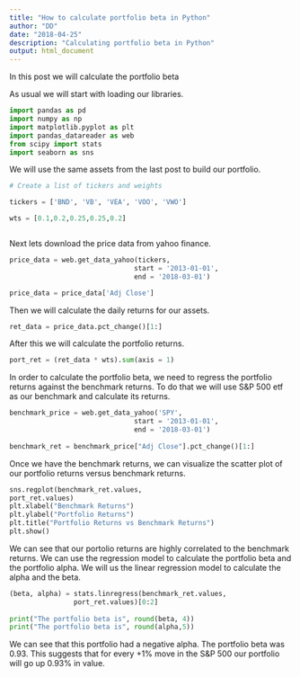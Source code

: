 ```yaml
---
title: "How to calculate portfolio beta in Python"
author: "DD"
date: "2018-04-25"
description: "Calculating portfolio beta in Python"
output: html_document
---
```


In this post we will calculate the portfolio beta

As usual we will start with loading our libraries.

```python

import pandas as pd
import numpy as np
import matplotlib.pyplot as plt
import pandas_datareader as web
from scipy import stats
import seaborn as sns

```

We will use the same assets from the last post to build our portfolio.


```python

# Create a list of tickers and weights

tickers = ['BND', 'VB', 'VEA', 'VOO', 'VWO']

wts = [0.1,0.2,0.25,0.25,0.2]



```

Next lets download the price data from yahoo finance.

```python

price_data = web.get_data_yahoo(tickers,
                               start = '2013-01-01',
                               end = '2018-03-01')

price_data = price_data['Adj Close']

```

Then we will calculate the daily returns for our assets.

```python

ret_data = price_data.pct_change()[1:]

```

After this we will calculate the portfolio returns.

```python

port_ret = (ret_data * wts).sum(axis = 1)

```

In order to calculate the portfolio beta, we need to regress the portfolio returns against the benchmark returns. To do that we will use S&P 500 etf as our benchmark and calculate its returns.

```python

benchmark_price = web.get_data_yahoo('SPY',
                               start = '2013-01-01',
                               end = '2018-03-01')
                               
benchmark_ret = benchmark_price["Adj Close"].pct_change()[1:]


```

Once we have the benchmark returns, we can visualize the scatter plot of our portfolio returns versus benchmark returns.

```python

sns.regplot(benchmark_ret.values,
port_ret.values)
plt.xlabel("Benchmark Returns")
plt.ylabel("Portfolio Returns")
plt.title("Portfolio Returns vs Benchmark Returns")
plt.show()

```

We can see that our portolio returns are highly correlated to the benchmark returns. We can use the regression model to calculate the portfolio beta and the portfolio alpha. We will us the linear regression model to calculate the alpha and the beta.

```python

(beta, alpha) = stats.linregress(benchmark_ret.values,
                port_ret.values)[0:2]
                
print("The portfolio beta is", round(beta, 4))
print("The portfolio beta is", round(alpha,5))

```


We can see that this portfolio had a negative alpha. The portfolio beta was 0.93. This suggests that for every +1% move in the S&P 500 our portfolio will go up 0.93% in value.


